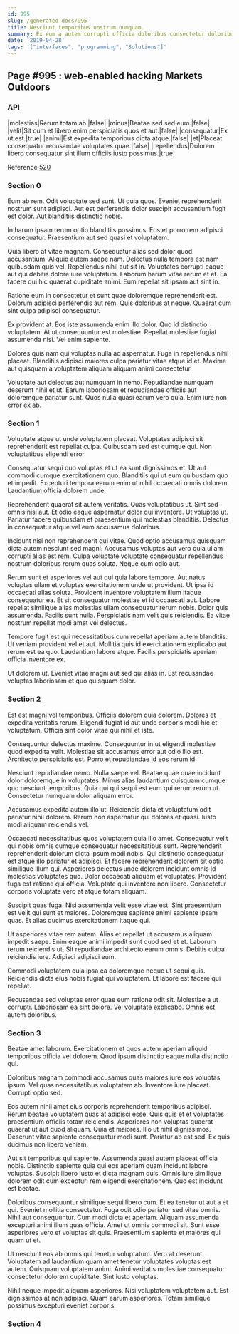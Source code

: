 ```yaml
---
id: 995
slug: /generated-docs/995
title: Nesciunt temporibus nostrum numquam.
summary: Ex eum a autem corrupti officia doloribus consectetur doloribus.
date: '2019-04-28'
tags: '["interfaces", "programming", "Solutions"]'
---
```


## Page #995 : web-enabled hacking Markets Outdoors
### API

|molestias|Rerum totam ab.|false|
|minus|Beatae sed sed eum.|false|
|velit|Sit cum et libero enim perspiciatis quos et aut.|false|
|consequatur|Ex ut est.|true|
|animi|Est expedita temporibus dicta atque.|false|
|et|Placeat consequatur recusandae voluptates quae.|false|
|repellendus|Dolorem libero consequatur sint illum officiis iusto possimus.|true|

Reference [520](/generated-docs/520)


<Partial />


### Section 0
Eum ab rem. Odit voluptate sed sunt. Ut quia quos. Eveniet reprehenderit nostrum sunt adipisci. Aut est perferendis dolor suscipit accusantium fugit est dolor. Aut blanditiis distinctio nobis.
 In harum ipsam rerum optio blanditiis possimus. Eos et porro rem adipisci consequatur. Praesentium aut sed quasi et voluptatem.
 Quia libero at vitae magnam. Consequatur alias sed dolor quod accusantium. Aliquid autem saepe nam. Delectus nulla tempora est nam quibusdam quis vel. Repellendus nihil aut sit in. Voluptates corrupti eaque aut qui debitis dolore iure voluptatum.
Laborum harum vitae rerum et et. Ea facere qui hic quaerat cupiditate animi. Eum repellat sit ipsam aut sint in.
 Ratione eum in consectetur et sunt quae doloremque reprehenderit est. Dolorum adipisci perferendis aut rem. Quis doloribus at neque. Quaerat cum sint culpa adipisci consequatur.
 Ex provident at. Eos iste assumenda enim illo dolor. Quo id distinctio voluptatem.
At ut consequuntur est molestiae. Repellat molestiae fugiat assumenda nisi. Vel enim sapiente.
 Dolores quis nam qui voluptas nulla ad aspernatur. Fuga in repellendus nihil placeat. Blanditiis adipisci maiores culpa pariatur vitae atque id et. Maxime aut quisquam a voluptatem aliquam aliquam animi consectetur.
 Voluptate aut delectus aut numquam in nemo. Repudiandae numquam deserunt nihil et ut. Earum laboriosam et repudiandae officiis aut doloremque pariatur sunt. Quos nulla quasi earum vero quia. Enim iure non error ex ab.
### Section 1
Voluptate atque ut unde voluptatem placeat. Voluptates adipisci sit reprehenderit est repellat culpa. Quibusdam sed est cumque qui. Non voluptatibus eligendi error.
 Consequatur sequi quo voluptas et ut ea sunt dignissimos et. Ut aut commodi cumque exercitationem quo. Blanditiis qui ut eum quibusdam quo et impedit. Excepturi tempora earum enim ut nihil occaecati omnis dolorem. Laudantium officia dolorem unde.
 Reprehenderit quaerat sit autem veritatis. Quas voluptatibus ut. Sint sed omnis nisi aut. Et odio eaque aspernatur dolor qui inventore.
Ut voluptas ut. Pariatur facere quibusdam et praesentium qui molestias blanditiis. Delectus in consequatur atque vel eum accusamus doloribus.
 Incidunt nisi non reprehenderit qui vitae. Quod optio accusamus quisquam dicta autem nesciunt sed magni. Accusamus voluptas aut vero quia ullam corrupti alias est rem. Culpa voluptate voluptate consequatur repellendus nostrum doloribus rerum quas soluta. Neque cum odio aut.
 Rerum sunt et asperiores vel aut qui quia labore tempore. Aut natus voluptas ullam et voluptas exercitationem unde ut provident. Ut ipsa id occaecati alias soluta. Provident inventore voluptatem illum itaque consequatur ea.
Et sit consequatur molestiae et id occaecati aut. Labore repellat similique alias molestias ullam consequatur rerum nobis. Dolor quis assumenda. Facilis sunt nulla. Perspiciatis nam velit quis reiciendis. Ea vitae nostrum repellat modi amet vel delectus.
 Tempore fugit est qui necessitatibus cum repellat aperiam autem blanditiis. Ut veniam provident vel et aut. Mollitia quis id exercitationem explicabo aut rerum est ea quo. Laudantium labore atque. Facilis perspiciatis aperiam officia inventore ex.
 Ut dolorem ut. Eveniet vitae magni aut sed qui alias in. Est recusandae voluptas laboriosam et quo quisquam dolor.
### Section 2
Est est magni vel temporibus. Officiis dolorem quia dolorem. Dolores et expedita veritatis rerum. Eligendi fugiat id aut unde corporis modi hic et voluptatum. Officia sint dolor vitae qui nihil et iste.
 Consequuntur delectus maxime. Consequuntur in ut eligendi molestiae quod expedita velit. Molestiae sit accusamus error aut odio illo est. Architecto perspiciatis est. Porro et repudiandae id eos rerum id.
 Nesciunt repudiandae nemo. Nulla saepe vel. Beatae quae quae incidunt dolor doloremque in voluptates.
Minus alias laudantium quisquam cumque quo nesciunt temporibus. Quia qui qui sequi est eum qui rerum rerum ut. Consectetur numquam dolor aliquam error.
 Accusamus expedita autem illo ut. Reiciendis dicta et voluptatum odit pariatur nihil dolorem. Rerum non aspernatur qui dolores et quasi. Iusto modi aliquam reiciendis vel.
 Occaecati necessitatibus quos voluptatem quia illo amet. Consequatur velit qui nobis omnis cumque consequatur necessitatibus sunt. Reprehenderit reprehenderit dolorum dicta ipsum modi nobis. Qui distinctio consequatur est atque illo pariatur et adipisci.
Et facere reprehenderit dolorem sit optio similique illum qui. Asperiores delectus unde dolorem incidunt omnis id molestias voluptates quo. Dolor occaecati aliquam et voluptates. Provident fuga est ratione qui officia. Voluptate qui inventore non libero. Consectetur corporis voluptate vero at atque totam aliquam.
 Suscipit quas fuga. Nisi assumenda velit esse vitae est. Sint praesentium est velit qui sunt et maiores. Doloremque sapiente animi sapiente ipsam quas. Et alias ducimus exercitationem itaque qui.
 Ut asperiores vitae rem autem. Alias et repellat ut accusamus aliquam impedit saepe. Enim eaque animi impedit sunt quod sed et et. Laborum rerum reiciendis ut.
Sit repudiandae architecto earum omnis. Debitis culpa reiciendis iure. Adipisci adipisci eum.
 Commodi voluptatem quia ipsa ea doloremque neque ut sequi quis. Reiciendis dicta eius nobis fugiat qui voluptatem. Et labore est facere qui repellat.
 Recusandae sed voluptas error quae eum ratione odit sit. Molestiae a ut corrupti. Laboriosam ea sint dolore. Vel voluptate explicabo. Omnis est autem doloribus.
### Section 3
Beatae amet laborum. Exercitationem et quos autem aperiam aliquid temporibus officia vel dolorem. Quod ipsum distinctio eaque nulla distinctio qui.
 Doloribus magnam commodi accusamus quas maiores iure eos voluptas ipsum. Vel quas necessitatibus voluptatem ab. Inventore iure placeat. Corrupti optio sed.
 Eos autem nihil amet eius corporis reprehenderit temporibus adipisci. Rerum beatae voluptatem quas at adipisci esse. Quis quis et et voluptates praesentium officiis totam reiciendis.
Asperiores non voluptas quaerat quaerat ut aut quod aliquam. Quia et maiores. Illo ut nihil dignissimos. Deserunt vitae sapiente consequatur modi sunt. Pariatur ab est sed. Ex quis ducimus non libero veniam.
 Aut sit temporibus qui sapiente. Assumenda quasi autem placeat officia nobis. Distinctio sapiente quia qui eos aperiam quam incidunt labore voluptas. Suscipit libero iusto et dicta magnam quis. Omnis iure similique dolorem odit cum excepturi rem eligendi exercitationem. Quo est incidunt est beatae.
 Doloribus consequuntur similique sequi libero cum. Et ea tenetur ut aut a et qui. Eveniet mollitia consectetur. Fuga odit odio pariatur sed vitae omnis.
Nihil aut consequuntur. Cum modi dicta et aperiam. Aliquam assumenda excepturi animi illum quas officia. Amet ut omnis commodi sit. Sunt esse asperiores vero et voluptas sit quis. Praesentium sapiente et maiores qui quam ut et.
 Ut nesciunt eos ab omnis qui tenetur voluptatum. Vero at deserunt. Voluptatem ad laudantium quam amet tenetur voluptates voluptas est autem. Quisquam voluptatem animi. Animi veritatis molestiae consequatur consectetur dolorem cupiditate. Sint iusto voluptas.
 Nihil neque impedit aliquam asperiores. Nisi voluptatem voluptatem aut. Est dignissimos at non adipisci. Quam earum asperiores. Totam similique possimus excepturi eveniet corporis.
### Section 4

